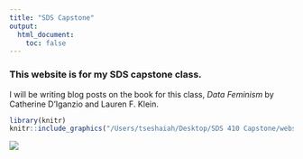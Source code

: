 ```yaml
---
title: "SDS Capstone"
output:
  html_document:
    toc: false
---
```


### This website is for my SDS capstone class. 

I will be writing blog posts on the book for this class, *Data Feminism* by Catherine D'Iganzio and Lauren F. Klein.


```r
library(knitr)
knitr::include_graphics("/Users/tseshaiah/Desktop/SDS 410 Capstone/website-capstone/data-feminism-cover.jpg") 
```
![](/Users/tseshaiah/Desktop/SDS 410 Capstone/website-capstone/SpringReign2017.jpg)


